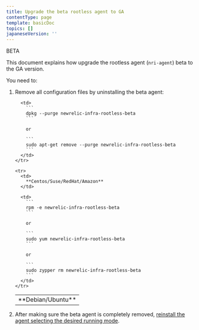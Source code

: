 ```yaml
---
title: Upgrade the beta rootless agent to GA
contentType: page
template: basicDoc
topics: []
japaneseVersion: ''
---
```


BETA

This document explains how upgrade the rootless agent (`nri-agent`) beta to the GA version.

You need to:

1. Remove all configuration files by uninstalling the beta agent:

   <Table>
     <tbody>
       <tr>
         <td style={{ width: "150px" }}>
           **Debian/Ubuntu**
         </td>

         <td>
           ```
           dpkg --purge newrelic-infra-rootless-beta
           ```

           or

           ```
           sudo apt-get remove --purge newrelic-infra-rootless-beta
           ```
         </td>
       </tr>

       <tr>
         <td>
           **Centos/Suse/RedHat/Amazon**
         </td>

         <td>
           ```
           rpm -e newrelic-infra-rootless-beta
           ```

           or

           ```
           sudo yum newrelic-infra-rootless-beta
           ```

           or

           ```
           sudo zypper rm newrelic-infra-rootless-beta
           ```
         </td>
       </tr>
     </tbody>
   </Table>
2. After making sure the beta agent is completely removed, [reinstall the agent selecting the desired running mode](https://docs.newrelic.com/docs/infrastructure/new-relic-infrastructure/installation/install-infrastructure-agent-linux#install-agent).
